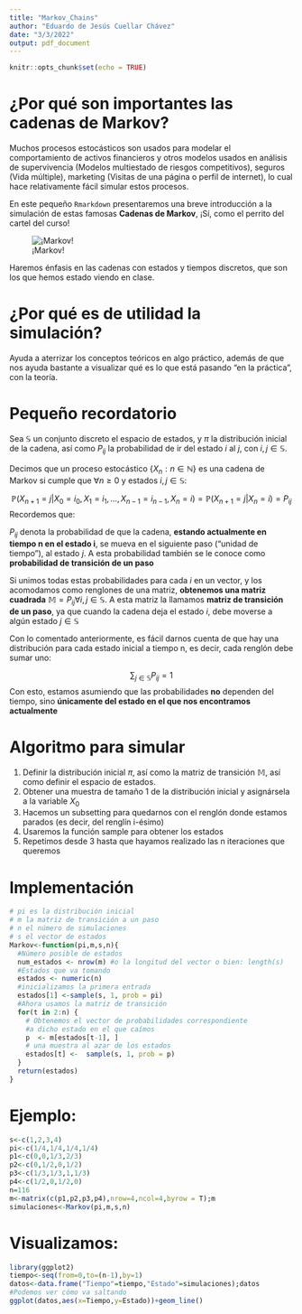 ```yaml
---
title: "Markov_Chains"
author: "Eduardo de Jesús Cuellar Chávez"
date: "3/3/2022"
output: pdf_document
---
```


```r
knitr::opts_chunk$set(echo = TRUE)
```

# ¿Por qué son importantes las cadenas de Markov?

Muchos procesos estocásticos son usados para modelar el comportamiento de activos financieros \textit{(Pequeño spoiler del final del curso)} y otros modelos usados en análisis de supervivencia (Modelos multiestado de riesgos competitivos), seguros (Vida múltiple), marketing (Visitas de una página o perfil de internet), lo cual hace relativamente fácil simular estos procesos.

En este pequeño `Rmarkdown` presentaremos una breve introducción a la simulación de estas famosas **Cadenas de Markov**, ¡Sí, como el perrito del cartel del curso!


![¡Markov!](Markov_dog.png)


Haremos énfasis en las cadenas con estados y tiempos discretos, que son los que hemos estado viendo en clase.

# ¿Por qué es de utilidad la simulación?

Ayuda a aterrizar los conceptos teóricos en algo práctico, además de que nos ayuda bastante a visualizar qué es lo que está pasando "en la práctica", con la teoría.

# Pequeño recordatorio

Sea $\mathbb{S}$ un conjunto discreto el espacio de estados, y $\pi$ la distribución inicial de la cadena, así como $P_{ij}$ la probabilidad de ir del estado $i$ al $j$, con $i,j\in\mathbb{S}$.

Decimos que un proceso estocástico $\{X_{n}: n\in\mathbb{N}\}$ es una cadena de Markov si cumple que $\forall n\geq0$ y estados $i,j\in\mathbb{S}$:

$$\mathbb{P}(X_{n+1}=j|X_{0}=i_{0},X_{1}=i_{1},\dots,X_{n-1}=i_{n-1},X_{n}=i)=\mathbb{P}(X_{n+1}=j|X_{n}=i)=P_{ij}$$
Recordemos que:

$P_{ij}$ denota la probabilidad de que la cadena, **estando actualmente en tiempo n en el estado i**, se mueva en el siguiente paso ("unidad de tiempo"), al estado $j$. A esta probabilidad también se le conoce como **probabilidad de transición de un paso**

Si unimos todas estas probabilidades para cada $i$ en un vector, y los acomodamos como renglones de una matriz, **obtenemos una matriz cuadrada** $\mathbb{M}=P_{ij}\forall i,j\in\mathbb{S}$. A esta matriz la llamamos **matriz de transición de un paso**, ya que cuando la cadena deja el estado $i$, debe moverse a algún estado $j\in\mathbb{S}$

Con lo comentado anteriormente, es fácil darnos cuenta de que hay una distribución para cada estado inicial a tiempo n, es decir, cada renglón debe sumar uno:

$$\sum_{j\in\mathbb{S}}P_{ij}=1$$
Con esto, estamos asumiendo que las probabilidades **no** dependen del tiempo, sino **únicamente del estado en el que nos encontramos actualmente**

# Algoritmo para simular

1. Definir la distribución inicial $\pi$, así como la matriz de transición $\mathbb{M}$, así como definir el espacio de estados.
2. Obtener una muestra de tamaño 1 de la distribución inicial y asignársela a la variable $X_{0}$
3. Hacemos un subsetting para quedarnos con el renglón donde estamos parados (es decir, del renglín i-ésimo) 
4. Usaremos la función sample para obtener los estados
5. Repetimos desde 3 hasta que hayamos realizado las n iteraciones que queremos

# Implementación

```r
# pi es la distribución inicial
# m la matriz de transición a un paso
# n el número de simulaciones
# s el vector de estados
Markov<-function(pi,m,s,n){
  #Número posible de estados
  num_estados <- nrow(m) #o la longitud del vector o bien: length(s)
  #Estados que va tomando
  estados <- numeric(n)
  #inicializamos la primera entrada
  estados[1] <-sample(s, 1, prob = pi)
  #Ahora usamos la matriz de transición
  for(t in 2:n) {
    # Obtenemos el vector de probabilidades correspondiente 
    #a dicho estado en el que caímos
    p  <- m[estados[t-1], ]
    # una muestra al azar de los estados
    estados[t] <-  sample(s, 1, prob = p)
  }
  return(estados)
}
```

# Ejemplo:

```r
s<-c(1,2,3,4)
pi<-c(1/4,1/4,1/4,1/4)
p1<-c(0,0,1/3,2/3)
p2<-c(0,1/2,0,1/2)
p3<-c(1/3,1/3,1,1/3)
p4<-c(1/2,0,1/2,0)
n=116
m<-matrix(c(p1,p2,p3,p4),nrow=4,ncol=4,byrow = T);m
simulaciones<-Markov(pi,m,s,n)
```

# Visualizamos:

```r
library(ggplot2)
tiempo<-seq(from=0,to=(n-1),by=1)
datos<-data.frame("Tiempo"=tiempo,"Estado"=simulaciones);datos
#Podemos ver cómo va saltando
ggplot(datos,aes(x=Tiempo,y=Estado))+geom_line()
```


